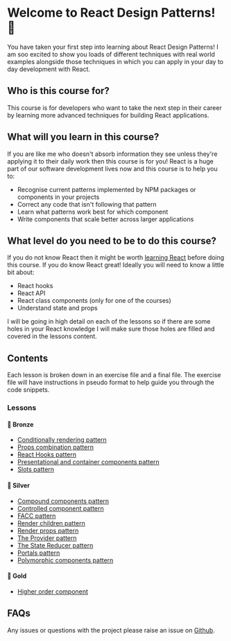
<Meta title="Introduction/01 - Welcome" />

# Welcome to React Design Patterns! 🥳

You have taken your first step into learning about React Design Patterns! I am soo excited to show you loads of different
techniques with real world examples alongside those techniques in which you can apply in your day to day development with React.

## Who is this course for?

This course is for developers who want to take the next step in their career by learning more advanced
techniques for building React applications.

## What will you learn in this course?

If you are like me who doesn't absorb information they see unless they're applying it to their daily work then this course is for you! React is a huge part of our software development lives now and this course is to help you to:

- Recognise current patterns implemented by NPM packages or components in your projects
- Correct any code that isn't following that pattern
- Learn what patterns work best for which component
- Write components that scale better across larger applications

## What level do you need to be to do this course?

If you do not know React then it might be worth [learning React](https://react.dev/) before doing this course. If you do know React great! Ideally you will need to know a little bit about:

- React hooks
- React API
- React class components (only for one of the courses)
- Understand state and props

I will be going in high detail on each of the lessons so if there are some holes in your React knowledge I will make sure those holes are filled and covered in the lessons content.

## Contents

Each lesson is broken down in an exercise file and a final file. The exercise file will have instructions in pseudo format to help guide you through the code snippets.

### Lessons

#### 🥉 Bronze

- [Conditionally rendering pattern](?path=/docs/lessons-🥉-bronze-conditional-rendering-pattern-01-lesson--docs)
- [Props combination pattern](?path=/docs/lessons-🥉-bronze-props-combination-pattern-01-lesson--docs)
- [React Hooks pattern](?path=/docs/lessons-🥉-bronze-hooks-pattern-01-lesson--docs)
- [Presentational and container components pattern](?path=/docs/lessons-🥉-bronze-presentational-container-pattern-01-lesson--docs)
- [Slots pattern](?path=/docs/lessons-🥉-bronze-slots-01-lesson--docs)

#### 🥈 Silver

- [Compound components pattern](?path=/docs/lessons-🥈-Silver-compound-components-pattern-01-lesson--docs)
- [Controlled component pattern](?path=/docs/lessons-🥈-Silver-controlled-components-pattern-01-lesson--docs)
- [FACC pattern](?path=/docs/lessons-🥈-silver-facc-pattern-01-lesson--docs)
- [Render children pattern](?path=/docs/lessons-🥈-silver-render-children-pattern-01-lesson--docs)
- [Render props pattern](?path=/docs/lessons-🥈-Silver-render-props-pattern-01-lesson--docs)
- [The Provider pattern](?path=/docs/lessons-🥈-Silver-provider-pattern-01-lesson--docs)
- [The State Reducer pattern](?path=/docs/lessons-🥈-Silver-state-reducer-pattern-01-lesson--docs)
- [Portals pattern](?path=/docs/lessons-🥈-Silver-portals-01-lesson--docs)
- [Polymorphic components pattern](?path=/docs/lessons-🥈-silver-polymorphic-components-01-lesson--docs)

#### 🥇 Gold

- [Higher order component](?path=/docs/lessons-🥇-gold-higher-order-components-pattern-01-lesson--docs)

## FAQs

Any issues or questions with the project please raise an issue on [Github](https://github.com/code-mattclaffey/react-design-patterns/issues).
